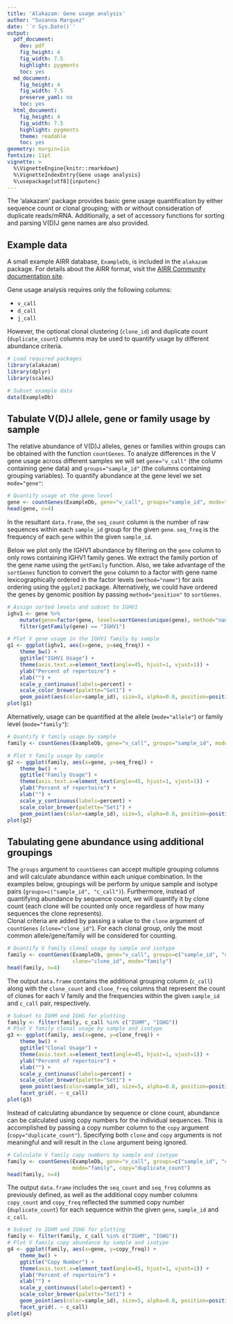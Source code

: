 ```yaml
---
title: 'Alakazam: Gene usage analysis'
author: "Susanna Marquez"
date: '`r Sys.Date()`'
output:
  pdf_document:
    dev: pdf
    fig_height: 4
    fig_width: 7.5
    highlight: pygments
    toc: yes
  md_document:
    fig_height: 4
    fig_width: 7.5
    preserve_yaml: no
    toc: yes
  html_document:
    fig_height: 4
    fig_width: 7.5
    highlight: pygments
    theme: readable
    toc: yes
geometry: margin=1in
fontsize: 11pt
vignette: >
  %\VignetteEngine{knitr::rmarkdown}
  %\VignetteIndexEntry{Gene usage analysis}
  %\usepackage[utf8]{inputenc}
---
```


The 'alakazam' package provides basic gene usage quantification by either sequence count 
or clonal grouping; with or without consideration of duplicate reads/mRNA. Additionally, 
a set of accessory functions for sorting and parsing V(D)J gene names 
are also provided.

## Example data

A small example AIRR database, `ExampleDb`, is included in the `alakazam` package. For details 
about the AIRR format, visit the [AIRR Community documentation site](https://docs.airr-community.org/en/stable/datarep/rearrangements.html).

Gene usage analysis requires only the following columns:

* `v_call`
* `d_call`
* `j_call`

However, the optional clonal clustering (`clone_id`) and duplicate count (`duplicate_count`) 
columns may be used to quantify usage by different abundance criteria.

```r
# Load required packages
library(alakazam)
library(dplyr)
library(scales)

# Subset example data
data(ExampleDb)
```

## Tabulate V(D)J allele, gene or family usage by sample

The relative abundance of V(D)J alleles, genes or families within groups can be obtained 
with the function `countGenes`. To analyze differences in the V gene usage across 
different samples we will set `gene="v_call"` (the column containing gene data) and 
`groups="sample_id"` (the columns containing grouping variables). To quantify abundance at
the gene level we set `mode="gene"`:

```r
# Quantify usage at the gene level
gene <- countGenes(ExampleDb, gene="v_call", groups="sample_id", mode="gene")
head(gene, n=4)
```

In the resultant `data.frame`, the `seq_count` column is the number of raw sequences within each `sample_id` 
group for the given `gene`. `seq_freq` is the frequency of each `gene` within the given `sample_id`.

Below we plot only the IGHV1 abundance by filtering on the `gene` column to only rows 
containing IGHV1 family genes. We extract the family portion of the gene name using the 
`getFamily` function. Also, we take advantage of the `sortGenes` function to convert the 
`gene` column to a factor with gene name lexicographically ordered in the factor levels 
(`method="name"`) for axis ordering using the `ggplot2` package. Alternatively, we could have 
ordered the genes by genomic position by passing `method="position"` to `sortGenes`.

```r
# Assign sorted levels and subset to IGHV1
ighv1 <- gene %>%
    mutate(gene=factor(gene, levels=sortGenes(unique(gene), method="name"))) %>%
    filter(getFamily(gene) == "IGHV1")

# Plot V gene usage in the IGHV1 family by sample
g1 <- ggplot(ighv1, aes(x=gene, y=seq_freq)) +
    theme_bw() +
    ggtitle("IGHV1 Usage") +
    theme(axis.text.x=element_text(angle=45, hjust=1, vjust=1)) +
    ylab("Percent of repertoire") +
    xlab("") +
    scale_y_continuous(labels=percent) +
    scale_color_brewer(palette="Set1") +
    geom_point(aes(color=sample_id), size=5, alpha=0.8, position=position_dodge(width = 0.1))
plot(g1)
```

Alternatively, usage can be quantified at the allele (`mode="allele"`) or 
family level (`mode="family"`):

```r
# Quantify V family usage by sample
family <- countGenes(ExampleDb, gene="v_call", groups="sample_id", mode="family")

# Plot V family usage by sample
g2 <- ggplot(family, aes(x=gene, y=seq_freq)) +
    theme_bw() +
    ggtitle("Family Usage") +
    theme(axis.text.x=element_text(angle=45, hjust=1, vjust=1)) +
    ylab("Percent of repertoire") +
    xlab("") +
    scale_y_continuous(labels=percent) +
    scale_color_brewer(palette="Set1") +
    geom_point(aes(color=sample_id), size=5, alpha=0.8, position=position_dodge(width = 0.1))
plot(g2)
```


## Tabulating gene abundance using additional groupings

The `groups` argument to `countGenes` can accept multiple grouping columns and
will calculate abundance within each unique combination. In the examples below,
groupings will be perform by unique sample and isotype pairs 
(`groups=c("sample_id", "c_call")`). Furthermore, instead of quantifying abundance
by sequence count, we will quantify it by clone count (each clone will
be counted only once regardless of how many sequences the clone represents).  
Clonal criteria are added by passing a value to the `clone` argument of `countGenes`
(`clone="clone_id"`). For each clonal group, only the most common allele/gene/family will
be considered for counting.

```r
# Quantify V family clonal usage by sample and isotype
family <- countGenes(ExampleDb, gene="v_call", groups=c("sample_id", "c_call"), 
                     clone="clone_id", mode="family")
head(family, n=4)
```

The output `data.frame` contains the additional grouping column (`c_call`) along with the 
`clone_count` and `clone_freq` columns that represent the count of clones for each V family 
and the frequencies within the given `sample_id` and `c_call` pair, respectively.

```r
# Subset to IGHM and IGHG for plotting
family <- filter(family, c_call %in% c("IGHM", "IGHG"))
# Plot V family clonal usage by sample and isotype
g3 <- ggplot(family, aes(x=gene, y=clone_freq)) +
    theme_bw() +
    ggtitle("Clonal Usage") +
    theme(axis.text.x=element_text(angle=45, hjust=1, vjust=1)) +
    ylab("Percent of repertoire") +
    xlab("") +
    scale_y_continuous(labels=percent) +
    scale_color_brewer(palette="Set1") +
    geom_point(aes(color=sample_id), size=5, alpha=0.8, position=position_dodge(width = 0.1)) +
    facet_grid(. ~ c_call)
plot(g3)
```

Instead of calculating abundance by sequence or clone count, abundance can be calculated
using copy numbers for the individual sequences. This is accomplished by passing
a copy number column to the `copy` argument (`copy="duplicate_count"`). Specifying both
`clone` and `copy` arguments is not meaningful and will result in the `clone` argument
being ignored.

```r
# Calculate V family copy numbers by sample and isotype
family <- countGenes(ExampleDb, gene="v_call", groups=c("sample_id", "c_call"), 
                     mode="family", copy="duplicate_count")
head(family, n=4)
```

The output `data.frame` includes the `seq_count` and `seq_freq` columns as previously defined, 
as well as the additional copy number columns `copy_count` and `copy_freq` reflected the summed 
copy number (`duplicate_count`) for each sequence within the given `gene`, `sample_id` and `c_call`.

```r
# Subset to IGHM and IGHG for plotting
family <- filter(family, c_call %in% c("IGHM", "IGHG"))
# Plot V family copy abundance by sample and isotype
g4 <- ggplot(family, aes(x=gene, y=copy_freq)) +
    theme_bw() +
    ggtitle("Copy Number") +
    theme(axis.text.x=element_text(angle=45, hjust=1, vjust=1)) +
    ylab("Percent of repertoire") +
    xlab("") +
    scale_y_continuous(labels=percent) +
    scale_color_brewer(palette="Set1") +
    geom_point(aes(color=sample_id), size=5, alpha=0.8, position=position_dodge(width = 0.1)) +
    facet_grid(. ~ c_call)
plot(g4)
```
